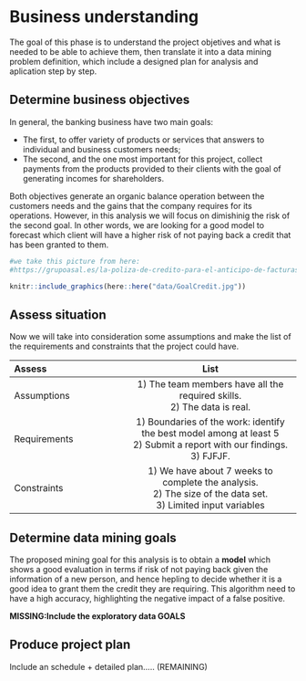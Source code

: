 # Business understanding

The goal of this phase is to understand the project objetives and what is needed to be able to achieve them, then translate it into a data mining problem definition, which include a designed plan for analysis and aplication step by step.  

## Determine business objectives

In general, the banking business have two main goals: 

- The first, to offer variety of products or services that answers to individual and business customers needs; 
- The second, and the one most important for this project, collect payments from the products provided to their clients with the goal of generating incomes for shareholders.

Both objectives generate an organic balance operation between the customers needs and the gains that the company requires for its operations. However, in this analysis we will focus on dimishinig the risk of the second goal. In other words, we are looking for a good model to forecast which client will have a higher risk of not paying back a credit that has been granted to them. 

```r

#we take this picture from here: 
#https://grupoasal.es/la-poliza-de-credito-para-el-anticipo-de-facturas/

knitr::include_graphics(here::here("data/GoalCredit.jpg"))

```

## Assess situation

Now we will take into consideration some assumptions and make the list of the requirements and constraints that the project could have.

|     Assess  | List    |
| :---------  |:-------------:|
| Assumptions | 1) The team members have all the required skills. <br /> 2) The data is real.  |
| Requirements| 1) Boundaries of the work: identify the best model among at least 5 <br /> 2) Submit a report with our findings. <br /> 3) FJFJF.  |
| Constraints | 1) We have about 7 weeks to complete the analysis. <br /> 2) The size of the data set. <br /> 3) Limited input variables |

## Determine data mining goals

The proposed mining goal for this analysis is to obtain a **model** which shows a good evaluation in terms if risk of not paying back given the information of a new person, and hence hepling to decide whether it is a good idea to grant them the credit they are requiring. This algorithm need to have a high accuracy, highlighting the negative impact of a false positive.

**MISSING:Include the exploratory data GOALS**

## Produce project plan

Include an schedule + detailed plan..... (REMAINING)
